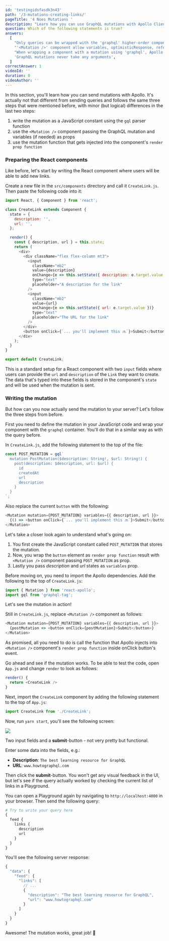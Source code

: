 ```yaml
---
id: 'testingidsfasdk3n43'
path: '/3-mutations-creating-links/'
pageTitle: '4 Noes Mutations '
description: "Learn how you can use GraphQL mutations with Apollo Client. Use Apollo's `<Mutation />` component to define and send mutations."
question: Which of the following statements is true?
answers:
  [
    "Only queries can be wrapped with the 'graphql' higher-order component",
    "'<Mutation />' component allow variables, optimisticResponse, refetchQueries, and update as props",
    "When wrapping a component with a mutation using 'graphql', Apollo only injects the mutation function into the render prop function",
    'GraphQL mutations never take any arguments',
  ]
correctAnswer: 1
videoId: ''
duration: 0
videoAuthor: ''
---
```


In this section, you'll learn how you can send mutations with Apollo. It's
actually not that different from sending queries and follows the same three
steps that were mentioned before, with minor (but logical) differences in the
last two steps:

1. write the mutation as a JavaScript constant using the `gql` parser function
2. use the `<Mutation />` component passing the GraphQL mutation and variables (if needed) as props
3. use the mutation function that gets injected into the component's `render prop function`

### Preparing the React components

Like before, let's start by writing the React component where users will be able
to add new links.

Create a new file in the `src/components` directory and call it `CreateLink.js`.
Then paste the following code into it:

```js
import React, { Component } from 'react';

class CreateLink extends Component {
  state = {
    description: '',
    url: '',
  };

  render() {
    const { description, url } = this.state;
    return (
      <div>
        <div className="flex flex-column mt3">
          <input
            className="mb2"
            value={description}
            onChange={e => this.setState({ description: e.target.value })}
            type="text"
            placeholder="A description for the link"
          />
          <input
            className="mb2"
            value={url}
            onChange={e => this.setState({ url: e.target.value })}
            type="text"
            placeholder="The URL for the link"
          />
        </div>
        <button onClick={`... you'll implement this 🔜`}>Submit</button>
      </div>
    );
  }
}

export default CreateLink;
```

This is a standard setup for a React component with two `input` fields where
users can provide the `url` and `description` of the `Link` they want to create.
The data that's typed into these fields is stored in the component's `state` and
will be used when the mutation is sent.

### Writing the mutation

But how can you now actually send the mutation to your server? Let's follow the
three steps from before.

First you need to define the mutation in your JavaScript code and wrap your
component with the `graphql` container. You'll do that in a similar way as with
the query before.

In `CreateLink.js`, add the following statement to the top of the file:

```js
const POST_MUTATION = gql`
  mutation PostMutation($description: String!, $url: String!) {
    post(description: $description, url: $url) {
      id
      createdAt
      url
      description
    }
  }
`;
```

Also replace the current `button` with the following:

```js
<Mutation mutation={POST_MUTATION} variables={{ description, url }}>
  {() => <button onClick={`... you'll implement this 🔜`}>Submit</button>}
</Mutation>
```

Let's take a closer look again to understand what's going on:

1. You first create the JavaScript constant called `POST_MUTATION` that stores the mutation.
2. Now, you wrap the `button` element as `render prop function` result with `<Mutation />`
   component passing `POST_MUTATION` as prop.
3. Lastly you pass _description_ and _url_ states as `variables` prop.

Before moving on, you need to import the Apollo dependencies. Add the following
to the top of `CreateLink.js`:

```js
import { Mutation } from 'react-apollo';
import gql from 'graphql-tag';
```

Let's see the mutation in action!

Still in `CreateLink.js`, replace `<Mutation />` component as follows:

```js
<Mutation mutation={POST_MUTATION} variables={{ description, url }}>
  {postMutation => <button onClick={postMutation}>Submit</button>}
</Mutation>
```

As promised, all you need to do is call the function that Apollo injects into
`<Mutation />` component's `render prop function` inside onClick button's event.

Go ahead and see if the mutation works. To be able to test the code, open
`App.js` and change `render` to look as follows:

```js
render() {
  return <CreateLink />
}
```

Next, import the `CreateLink` component by adding the following statement
to the top of `App.js`:

```js
import CreateLink from './CreateLink';
```

Now, run `yarn start`, you'll see the following screen:

![](https://imgur.com/AJNlEfj.png)

Two input fields and a **submit**-button - not very pretty but functional.

Enter some data into the fields, e.g.:

- **Description**: `The best learning resource for GraphQL`
- **URL**: `www.howtographql.com`

Then click the **submit**-button. You won't get any visual feedback in the UI,
but let's see if the query actually worked by checking the current list of links
in a Playground.

You can open a Playground again by navigating to `http://localhost:4000` in your browser.
Then send the following query:

```graphql
# Try to write your query here
{
  feed {
    links {
      description
      url
    }
  }
}
```

You'll see the following server response:

```js
{
  "data": {
    "feed": {
      "links": [
        // ...
        {
          "description": "The best learning resource for GraphQL",
          "url": "www.howtographql.com"
        }
      ]
    }
  }
}
```

Awesome! The mutation works, great job! 💪
